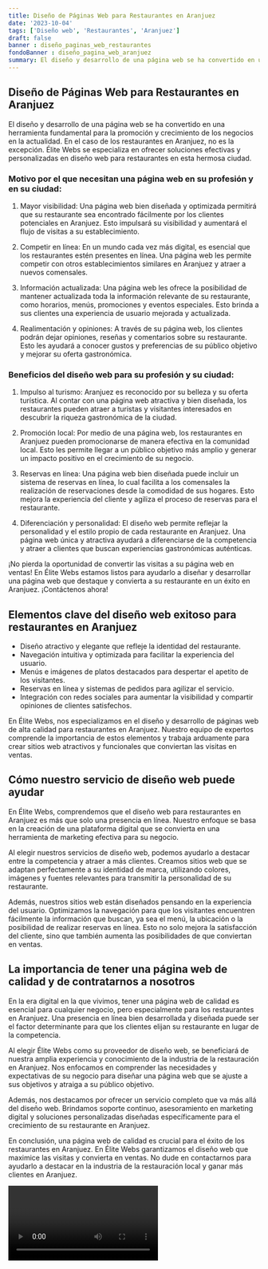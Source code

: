 ```yaml
---
title: Diseño de Páginas Web para Restaurantes en Aranjuez
date: '2023-10-04'
tags: ['Diseño web', 'Restaurantes', 'Aranjuez']
draft: false
banner : diseño_paginas_web_restaurantes
fondoBanner : diseño_pagina_web_aranjuez
summary: El diseño y desarrollo de una página web se ha convertido en una herramienta fundamental para la promoción y crecimiento de los negocios en la actualidad. En el caso de los restaurantes en Aranjuez, no es la excepción. Élite Webs se especializa en ofrecer soluciones efectivas y personalizadas en diseño web para restaurantes en esta hermosa ciudad.
---
```


## Diseño de Páginas Web para Restaurantes en Aranjuez

El diseño y desarrollo de una página web se ha convertido en una herramienta fundamental para la promoción y crecimiento de los negocios en la actualidad. En el caso de los restaurantes en Aranjuez, no es la excepción. Élite Webs se especializa en ofrecer soluciones efectivas y personalizadas en diseño web para restaurantes en esta hermosa ciudad.

### Motivo por el que necesitan una página web en su profesión y en su ciudad:

1. Mayor visibilidad: Una página web bien diseñada y optimizada permitirá que su restaurante sea encontrado fácilmente por los clientes potenciales en Aranjuez. Esto impulsará su visibilidad y aumentará el flujo de visitas a su establecimiento.

2. Competir en línea: En un mundo cada vez más digital, es esencial que los restaurantes estén presentes en línea. Una página web les permite competir con otros establecimientos similares en Aranjuez y atraer a nuevos comensales.

3. Información actualizada: Una página web les ofrece la posibilidad de mantener actualizada toda la información relevante de su restaurante, como horarios, menús, promociones y eventos especiales. Esto brinda a sus clientes una experiencia de usuario mejorada y actualizada.

4. Realimentación y opiniones: A través de su página web, los clientes podrán dejar opiniones, reseñas y comentarios sobre su restaurante. Esto les ayudará a conocer gustos y preferencias de su público objetivo y mejorar su oferta gastronómica.

### Beneficios del diseño web para su profesión y su ciudad:

1. Impulso al turismo: Aranjuez es reconocido por su belleza y su oferta turística. Al contar con una página web atractiva y bien diseñada, los restaurantes pueden atraer a turistas y visitantes interesados en descubrir la riqueza gastronómica de la ciudad.

2. Promoción local: Por medio de una página web, los restaurantes en Aranjuez pueden promocionarse de manera efectiva en la comunidad local. Esto les permite llegar a un público objetivo más amplio y generar un impacto positivo en el crecimiento de su negocio.

3. Reservas en línea: Una página web bien diseñada puede incluir un sistema de reservas en línea, lo cual facilita a los comensales la realización de reservaciones desde la comodidad de sus hogares. Esto mejora la experiencia del cliente y agiliza el proceso de reservas para el restaurante.

4. Diferenciación y personalidad: El diseño web permite reflejar la personalidad y el estilo propio de cada restaurante en Aranjuez. Una página web única y atractiva ayudará a diferenciarse de la competencia y atraer a clientes que buscan experiencias gastronómicas auténticas.

¡No pierda la oportunidad de convertir las visitas a su página web en ventas! En Élite Webs estamos listos para ayudarlo a diseñar y desarrollar una página web que destaque y convierta a su restaurante en un éxito en Aranjuez. ¡Contáctenos ahora!

<GifSeo />

<Cta />

## Elementos clave del diseño web exitoso para restaurantes en Aranjuez

- Diseño atractivo y elegante que refleje la identidad del restaurante.
- Navegación intuitiva y optimizada para facilitar la experiencia del usuario.
- Menús e imágenes de platos destacados para despertar el apetito de los visitantes.
- Reservas en línea y sistemas de pedidos para agilizar el servicio.
- Integración con redes sociales para aumentar la visibilidad y compartir opiniones de clientes satisfechos.

En Élite Webs, nos especializamos en el diseño y desarrollo de páginas web de alta calidad para restaurantes en Aranjuez. Nuestro equipo de expertos comprende la importancia de estos elementos y trabaja arduamente para crear sitios web atractivos y funcionales que conviertan las visitas en ventas.

## Cómo nuestro servicio de diseño web puede ayudar

En Élite Webs, comprendemos que el diseño web para restaurantes en Aranjuez es más que solo una presencia en línea. Nuestro enfoque se basa en la creación de una plataforma digital que se convierta en una herramienta de marketing efectiva para su negocio.

Al elegir nuestros servicios de diseño web, podemos ayudarlo a destacar entre la competencia y atraer a más clientes. Creamos sitios web que se adaptan perfectamente a su identidad de marca, utilizando colores, imágenes y fuentes relevantes para transmitir la personalidad de su restaurante.

Además, nuestros sitios web están diseñados pensando en la experiencia del usuario. Optimizamos la navegación para que los visitantes encuentren fácilmente la información que buscan, ya sea el menú, la ubicación o la posibilidad de realizar reservas en línea. Esto no solo mejora la satisfacción del cliente, sino que también aumenta las posibilidades de que conviertan en ventas.

## La importancia de tener una página web de calidad y de contratarnos a nosotros

En la era digital en la que vivimos, tener una página web de calidad es esencial para cualquier negocio, pero especialmente para los restaurantes en Aranjuez. Una presencia en línea bien desarrollada y diseñada puede ser el factor determinante para que los clientes elijan su restaurante en lugar de la competencia.

Al elegir Élite Webs como su proveedor de diseño web, se beneficiará de nuestra amplia experiencia y conocimiento de la industria de la restauración en Aranjuez. Nos enfocamos en comprender las necesidades y expectativas de su negocio para diseñar una página web que se ajuste a sus objetivos y atraiga a su público objetivo.

Además, nos destacamos por ofrecer un servicio completo que va más allá del diseño web. Brindamos soporte continuo, asesoramiento en marketing digital y soluciones personalizadas diseñadas específicamente para el crecimiento de su restaurante en Aranjuez.

En conclusión, una página web de calidad es crucial para el éxito de los restaurantes en Aranjuez. En Élite Webs garantizamos el diseño web que maximice las visitas y convierta en ventas. No dude en contactarnos para ayudarlo a destacar en la industria de la restauración local y ganar más clientes en Aranjuez.

<Video />

<CtaBot job='Restaurantes' city='Aranjuez'/>

<Gmaps query='Aranjuez+españa+maps' />